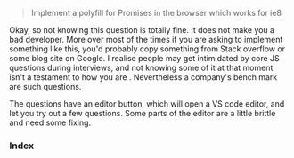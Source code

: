 <Home />


> Implement a polyfill for Promises in the browser which works for ie8


Okay, so not knowing this question is totally fine. It does not make you a bad developer. 
More over most of the times if you are asking to implement something like this, you'd 
probably copy something from Stack overflow or some blog site on Google. I realise 
people may get intimidated by core JS questions during interviews, and not knowing some of it at that moment
isn't a testament to how you are . Nevertheless a company's bench mark 
are such questions.

The questions have an editor button, which will open a VS code editor, and let you try out a few questions. Some parts
of the editor are a little brittle and need some fixing.
<Editor />


### Index

<TopicList />

